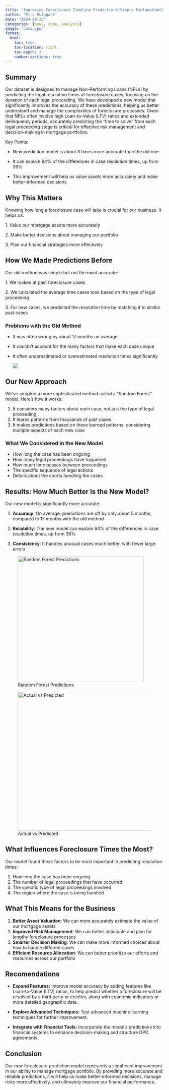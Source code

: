 ```yaml
---
title: "Improving Foreclosure Timeline Predictions(Simple Explanation)"
author: "Piru Puiggari"
date: "2024-08-23"
categories: [news, code, analysis]
image: "casa.jpg"
format:
  html:
    toc: true
    toc-location: right
    toc-depth: 3
    number-sections: true
---
```


## Summary

Our dataset is designed to manage Non-Performing Loans (NPLs) by predicting the legal resolution times of foreclosure cases, focusing on the duration of each legal proceeding. We have developed a new model that significantly improves the accuracy of these predictions, helping us better understand and manage the complexities of foreclosure processes. Given that NPLs often involve high Loan-to-Value (LTV) ratios and extended delinquency periods, accurately predicting the "time to solve" from each legal proceeding stege is critical for effective risk management and decision-making in mortgage portfolios.

Key Points:

-   New prediction model is about 3 times more accurate than the old one

-   It can explain 94% of the differences in case resolution times, up from 39%

-   This improvement will help us value assets more accurately and make better-informed decisions

## Why This Matters

Knowing how long a foreclosure case will take is crucial for our business. It helps us:

1\. Value our mortgage assets more accurately

2\. Make better decisions about managing our portfolio

3\. Plan our financial strategies more effectively

## How We Made Predictions Before

Our old method was simple but not the most accurate:

1\. We looked at past foreclosure cases

2\. We calculated the average time cases took based on the type of legal proceeding

3\. For new cases, we predicted the resolution time by matching it to similar past cases

### Problems with the Old Method

-   It was often wrong by about 17 months on average

-   It couldn't account for the many factors that make each case unique

-   It often underestimated or overestimated resolution times significantly

    ![](images/distributions.png)

## Our New Approach

We've adopted a more sophisticated method called a "Random Forest" model. Here's how it works:

1.  It considers many factors about each case, not just the type of legal proceeding
2.  It learns patterns from thousands of past cases
3.  It makes predictions based on these learned patterns, considering multiple aspects of each new case

### What We Considered in the New Model

-   How long the case has been ongoing
-   How many legal proceedings have happened
-   How much time passes between proceedings
-   The specific sequence of legal actions
-   Details about the courts handling the cases

## Results: How Much Better Is the New Model?

Our new model is significantly more accurate:

1.  **Accuracy**: On average, predictions are off by only about 5 months, compared to 17 months with the old method

2.  **Reliability**: The new model can explain 94% of the differences in case resolution times, up from 39%

3.  **Consistency**: It handles unusual cases much better, with fewer large errors

::: {layout-ncol="2"}
![Random Forest Predictions](images/rf%20pred.png){width="400px"}

![Actual vs Predicted](images/actual%20vs.png){width="441"}
:::

## What Influences Foreclosure Times the Most?

Our model found these factors to be most important in predicting resolution times:

1.  How long the case has been ongoing
2.  The number of legal proceedings that have occurred
3.  The specific type of legal proceedings involved
4.  The region where the case is being handled

## What This Means for the Business

1.  **Better Asset Valuation**: We can more accurately estimate the value of our mortgage assets
2.  **Improved Risk Management**: We can better anticipate and plan for lengthy foreclosure processes
3.  **Smarter Decision Making**: We can make more informed choices about how to handle different cases
4.  **Efficient Resource Allocation**: We can better prioritize our efforts and resources across our portfolio

## Recomendations

-   **Expand Features:** Improve model accuracy by adding features like Loan-to-Value (LTV) ratios, to help predict whether a foreclosure will be resolved by a third party or creditor, along with economic indicators or more detailed geographic data..

<!-- -->

-   **Explore Advanced Techniques:** Test advanced machine learning techniques for further improvement.

-   **Integrate with Financial Tools:** Incorporate the model's predictions into financial systems to enhance decision-making and structure DPO agreements.

## Conclusion

Our new foreclosure prediction model represents a significant improvement in our ability to manage mortgage portfolio. By providing more accurate and reliable predictions, it will help us make better-informed decisions, manage risks more effectively, and ultimately improve our financial performance.
